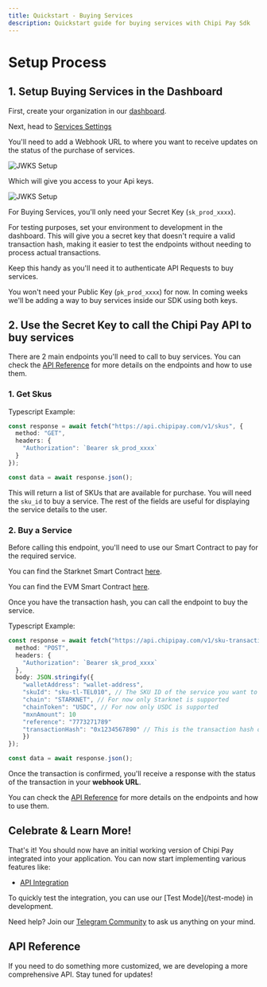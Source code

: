 ```yaml
---
title: Quickstart - Buying Services
description: Quickstart guide for buying services with Chipi Pay Sdk
---
```




# Setup Process

## 1. Setup Buying Services in the Dashboard

First, create your organization in our [dashboard](https://dashboard.chipipay.com/).

Next, head to [Services Settings](https://dashboard.chipipay.com/configure/skus)

You'll need to add a Webhook URL to where you want to receive updates on the status of the purchase of services.

<div className="flex justify-center">
  <img src="/images/selling-services/configure-services-1.png" alt="JWKS Setup" />
</div>

Which will give you access to your Api keys. 

<div className="flex justify-center">
  <img src="/images/selling-services/configure-services-2.png" alt="JWKS Setup" />
</div>


For Buying Services, you'll only need your Secret Key (`sk_prod_xxxx`). 


<Tip>
  For testing purposes, set your environment to development in the dashboard. 
  This will give you a secret key that doesn't require a valid transaction hash,
   making it easier to test the endpoints without needing to process actual transactions.
</Tip>

Keep this handy as you'll need it to authenticate API Requests to buy services.

You won't need your Public Key (`pk_prod_xxxx`) for now. In coming weeks we'll be adding a way to buy services inside our SDK using both keys.




## 2. Use the Secret Key to call the Chipi Pay API to buy services

There are 2 main endpoints you'll need to call to buy services. You can check the [API Reference](/api-reference) for more details on the endpoints and how to use them.

### 1. Get Skus

Typescript Example:
```ts
const response = await fetch("https://api.chipipay.com/v1/skus", {
  method: "GET",
  headers: {
    "Authorization": `Bearer sk_prod_xxxx`
  }
});

const data = await response.json();
```

This will return a list of SKUs that are available for purchase. 
You will need the <code>sku_id</code> to buy a service.
The rest of the fields are useful for displaying the service details to the user.


### 2. Buy a Service

Before calling this endpoint, you'll need to use our Smart Contract to pay for the required service. 

You can find the Starknet Smart Contract [here](https://github.com/chipipay/chipipay-contracts/blob/main/contracts/ChipiPay.sol).

You can find the EVM Smart Contract [here](https://github.com/chipipay/chipipay-contracts/blob/main/contracts/ChipiPay.sol).


Once you have the transaction hash, you can call the endpoint to buy the service.

Typescript Example:
```ts
const response = await fetch("https://api.chipipay.com/v1/sku-transactions", {
  method: "POST",
  headers: {
    "Authorization": `Bearer sk_prod_xxxx`
  },
  body: JSON.stringify({
    "walletAddress": "wallet-address",
    "skuId": "sku-tl-TEL010", // The SKU ID of the service you want to buy
    "chain": "STARKNET", // For now only Starknet is supported
    "chainToken": "USDC", // For now only USDC is supported
    "mxnAmount": 10
    "reference": "7773271789"
    "transactionHash": "0x1234567890" // This is the transaction hash of the transaction that will be used to sponsor the transaction
    })
});

const data = await response.json();
```

Once the transaction is confirmed, you'll receive a response with the status of the transaction in your <b>webhook URL</b>.

You can check the [API Reference](/api-reference) for more details on the endpoints and how to use them.






## Celebrate & Learn More!

That's it! You should now have an initial working version of Chipi Pay integrated into your application. You can now start implementing various features like:

* [API Integration](/api-reference)

<Tip>
  To quickly test the integration, you can use our [Test Mode](/test-mode) in development.
</Tip>

Need help? Join our [Telegram Community](https://t.me/+e2qjHEOwImkyZDVh) to ask us anything on your mind.


## API Reference

If you need to do something more customized, we are developing a more comprehensive API.
Stay tuned for updates!
